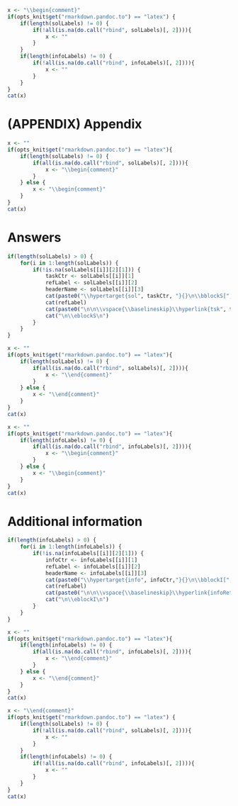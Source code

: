 ```r
x <- "\\begin{comment}"
if(opts_knit$get("rmarkdown.pandoc.to") == "latex") {
    if(length(solLabels) != 0) {
        if(!all(is.na(do.call("rbind", solLabels)[, 2]))){
            x <- ""
        }
    }
    if(length(infoLabels) != 0) {
        if(!all(is.na(do.call("rbind", infoLabels)[, 2]))){
            x <- ""
        }
    }
}
cat(x)
```

\newgeometry{margin=0.5in}

# (APPENDIX) Appendix {-}

```r
x <- ""
if(opts_knit$get("rmarkdown.pandoc.to") == "latex"){
    if(length(solLabels) != 0) {
        if(all(is.na(do.call("rbind", solLabels)[, 2]))){
            x <- "\\begin{comment}"
        }
    } else {
        x <- "\\begin{comment}"
    }
}
cat(x)
```

# Answers

```r
if(length(solLabels) > 0) {
    for(i in 1:length(solLabels)) {
        if(!is.na(solLabels[[i]][2][1])) {
            taskCtr <- solLabels[[i]][1]
            refLabel <- solLabels[[i]][2]
            headerName <- solLabels[[i]][3]
            cat(paste0("\\hypertarget{sol", taskCtr, "}{}\n\\bblockS[", headerName, "]{\\phantomsection\\label{tsk", taskCtr, "}", taskCtr, "}\n"))
            cat(refLabel)
            cat(paste0("\n\n\\vspace{\\baselineskip}\\hyperlink{tsk", taskCtr, "}{\\buttonT{Return to task on P\\colpageref{sol", taskCtr, "}}}"))
            cat("\n\\eblockS\n")
        }
    }
}
```

```r
x <- ""
if(opts_knit$get("rmarkdown.pandoc.to") == "latex"){
    if(length(solLabels) != 0) {
        if(all(is.na(do.call("rbind", solLabels)[, 2]))){
            x <- "\\end{comment}"
        }
    } else {
        x <- "\\end{comment}"
    }
}
cat(x)
```

```r
x <- ""
if(opts_knit$get("rmarkdown.pandoc.to") == "latex"){
    if(length(infoLabels) != 0) {
        if(all(is.na(do.call("rbind", infoLabels)[, 2]))){
            x <- "\\begin{comment}"
        }
    } else {
        x <- "\\begin{comment}"
    }
}
cat(x)
```

# Additional information

```r
if(length(infoLabels) > 0) {
    for(i in 1:length(infoLabels)) {
        if(!is.na(infoLabels[[i]][2][1])) {
            infoCtr <- infoLabels[[i]][1]
            refLabel <- infoLabels[[i]][2]
            headerName <- infoLabels[[i]][3]
            cat(paste0("\\hypertarget{info", infoCtr,"}{}\n\\bblockI[", headerName, "]{\\phantomsection\\label{info", infoCtr, "}}\n"))
            cat(refLabel)
            cat(paste0("\n\n\\vspace{\\baselineskip}\\hyperlink{infoRet", infoCtr, "}{\\buttonI{Return to P\\colpageref{infoRet", infoCtr, "}}}"))
            cat("\n\\eblockI\n")
        }
    }
}
```

```r
x <- ""
if(opts_knit$get("rmarkdown.pandoc.to") == "latex"){
    if(length(infoLabels) != 0) {
        if(all(is.na(do.call("rbind", infoLabels)[, 2]))){
            x <- "\\end{comment}"
        }
    } else {
        x <- "\\end{comment}"
    }
}
cat(x)
```

```r
x <- "\\end{comment}"
if(opts_knit$get("rmarkdown.pandoc.to") == "latex") {
    if(length(solLabels) != 0) {
        if(!all(is.na(do.call("rbind", solLabels)[, 2]))){
            x <- ""
        }
    }
    if(length(infoLabels) != 0) {
        if(!all(is.na(do.call("rbind", infoLabels)[, 2]))){
            x <- ""
        }
    }
}
cat(x)
```